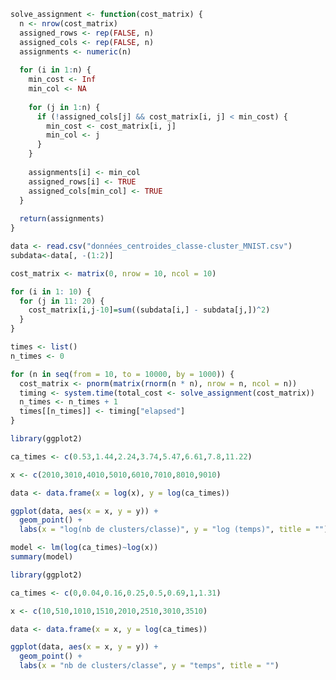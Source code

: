 

```r

solve_assignment <- function(cost_matrix) {
  n <- nrow(cost_matrix)
  assigned_rows <- rep(FALSE, n)
  assigned_cols <- rep(FALSE, n)
  assignments <- numeric(n)
  
  for (i in 1:n) {
    min_cost <- Inf
    min_col <- NA
    
    for (j in 1:n) {
      if (!assigned_cols[j] && cost_matrix[i, j] < min_cost) {
        min_cost <- cost_matrix[i, j]
        min_col <- j
      }
    }
    
    assignments[i] <- min_col
    assigned_rows[i] <- TRUE
    assigned_cols[min_col] <- TRUE
  }
  
  return(assignments)
}

```

```r

data <- read.csv("données_centroides_classe-cluster_MNIST.csv")
subdata<-data[, -(1:2)]

cost_matrix <- matrix(0, nrow = 10, ncol = 10)

for (i in 1: 10) {
  for (j in 11: 20) {
    cost_matrix[i,j-10]=sum((subdata[i,] - subdata[j,])^2)
  }
}

```


```r

times <- list() 
n_times <- 0

for (n in seq(from = 10, to = 10000, by = 1000)) {
  cost_matrix <- pnorm(matrix(rnorm(n * n), nrow = n, ncol = n))
  timing <- system.time(total_cost <- solve_assignment(cost_matrix))
  n_times <- n_times + 1
  times[[n_times]] <- timing["elapsed"]  
}

```

```r

library(ggplot2)

ca_times <- c(0.53,1.44,2.24,3.74,5.47,6.61,7.8,11.22)

x <- c(2010,3010,4010,5010,6010,7010,8010,9010)

data <- data.frame(x = log(x), y = log(ca_times))

ggplot(data, aes(x = x, y = y)) +
  geom_point() + 
  labs(x = "log(nb de clusters/classe)", y = "log (temps)", title = "")

model <- lm(log(ca_times)~log(x))
summary(model)
```

```r

library(ggplot2)

ca_times <- c(0,0.04,0.16,0.25,0.5,0.69,1,1.31)

x <- c(10,510,1010,1510,2010,2510,3010,3510)

data <- data.frame(x = x, y = log(ca_times))

ggplot(data, aes(x = x, y = y)) +
  geom_point() + 
  labs(x = "nb de clusters/classe", y = "temps", title = "")
```